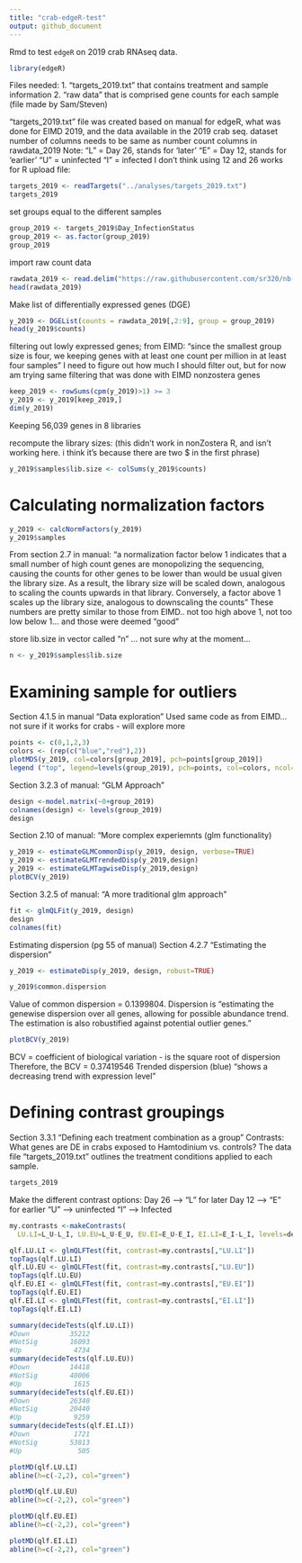 ```yaml
---
title: "crab-edgeR-test"
output: github_document
---
```

Rmd to test `edgeR` on 2019 crab RNAseq data.
```r
library(edgeR)
```
Files needed:
1. "targets_2019.txt" that contains treatment and sample information
2. "raw data" that is comprised gene counts for each sample (file made by Sam/Steven)

"targets_2019.txt" file was created based on manual for edgeR, what was done for EIMD 2019, and the data available in the 2019 crab seq. dataset
number of columns needs to be same as number count columns in rawdata_2019
Note: "L" = Day 26, stands for 'later'
      "E" = Day 12, stands for 'earlier'
      "U" = uninfected
      "I" = infected
I don't think using 12 and 26 works for R
upload file:
```r
targets_2019 <- readTargets("../analyses/targets_2019.txt")
targets_2019
```
set groups equal to the different samples
```r
group_2019 <- targets_2019$Day_InfectionStatus
group_2019 <- as.factor(group_2019)
group_2019
```

import raw count data 
```r
rawdata_2019 <- read.delim("https://raw.githubusercontent.com/sr320/nb-2019/master/C_bairdi/analyses/Abundance-merge.txt", header = TRUE)
head(rawdata_2019)
```
Make list of differentially expressed genes (DGE)
```r
y_2019 <- DGEList(counts = rawdata_2019[,2:9], group = group_2019)
head(y_2019$counts)
```
filtering out lowly expressed genes; from EIMD: 
"since the smallest group size is four, we keeping genes with at least one count per million in at least four samples"
I need to figure out how much I should filter out, but for now am trying same filtering that was done with EIMD nonzostera genes
```r
keep_2019 <- rowSums(cpm(y_2019)>1) >= 3
y_2019 <- y_2019[keep_2019,]
dim(y_2019) 
```
Keeping 56,039 genes in 8 libraries

recompute the library sizes: (this didn't work in nonZostera R, and isn't working here. i think it's because there are two $ in the first phrase)
```r
y_2019$samples$lib.size <- colSums(y_2019$counts)
```

# Calculating normalization factors
```r
y_2019 <- calcNormFactors(y_2019)
y_2019$samples 
```
From section 2.7 in manual: "a normalization factor below 1 indicates that a small number of high count genes are monopolizing the sequencing, causing the counts for other genes to be lower than would be usual given the library size. As a result, the library size will be scaled down, analogous to scaling the counts upwards in that library. Conversely, a factor above 1 scales up the library size, analogous to downscaling the counts"
These numbers are pretty similar to those from EIMD.. not too high above 1, not too low below 1... and those were deemed "good"


store lib.size in vector called "n" ... not sure why at the moment... 
```r
n <- y_2019$samples$lib.size
```

# Examining sample for outliers
Section 4.1.5 in manual "Data exploration"
Used same code as from EIMD... not sure if it works for crabs - will explore more 
```r
points <- c(0,1,2,3)
colors <- (rep(c("blue","red"),2))
plotMDS(y_2019, col=colors[group_2019], pch=points[group_2019])  
legend ("top", legend=levels(group_2019), pch=points, col=colors, ncol=2)
```
Section 3.2.3 of manual: "GLM Approach"
```r
design <-model.matrix(~0+group_2019)
colnames(design) <- levels(group_2019)
design
```
Section 2.10 of manual: "More complex experiemnts (glm functionality)
```r
y_2019 <- estimateGLMCommonDisp(y_2019, design, verbose=TRUE)
y_2019 <- estimateGLMTrendedDisp(y_2019,design)
y_2019 <- estimateGLMTagwiseDisp(y_2019,design)
plotBCV(y_2019)
```
Section 3.2.5 of manual: "A more traditional glm approach"
```r
fit <- glmQLFit(y_2019, design)
design
colnames(fit)
```

Estimating dispersion (pg 55 of manual)
Section 4.2.7 "Estimating the dispersion"
```r
y_2019 <- estimateDisp(y_2019, design, robust=TRUE)
```

```r
y_2019$common.dispersion
```
Value of common dispersion = 0.1399804. Dispersion is "estimating the genewise dispersion over all genes, allowing for possible abundance trend. The estimation is also robustified against potential outlier genes." 

```r
plotBCV(y_2019)
```
BCV = coefficient of biological variation - is the square root of dispersion
Therefore, the BCV = 0.37419546
Trended dispersion (blue) "shows a decreasing trend with expression level"

# Defining contrast groupings
Section 3.3.1 "Defining each treatment combination as a group"
Contrasts: What genes are DE in crabs exposed to Hamtodinium vs. controls?
The data file "targets_2019.txt" outlines the treatment conditions applied to each sample. 
```r
targets_2019
```
Make the different contrast options: 
Day 26 --> "L" for later
Day 12 --> "E" for earlier
"U" --> uninfected
"I" --> Infected
```r
my.contrasts <-makeContrasts(
  LU.LI=L_U-L_I, LU.EU=L_U-E_U, EU.EI=E_U-E_I, EI.LI=E_I-L_I, levels=design)
```

```r
qlf.LU.LI <- glmQLFTest(fit, contrast=my.contrasts[,"LU.LI"])
topTags(qlf.LU.LI)
qlf.LU.EU <- glmQLFTest(fit, contrast=my.contrasts[,"LU.EU"])
topTags(qlf.LU.EU)
qlf.EU.EI <- glmQLFTest(fit, contrast=my.contrasts[,"EU.EI"])
topTags(qlf.EU.EI)
qlf.EI.LI <- glmQLFTest(fit, contrast=my.contrasts[,"EI.LI"])
topTags(qlf.EI.LI)

summary(decideTests(qlf.LU.LI))
#Down          35212
#NotSig        16093
#Up             4734
summary(decideTests(qlf.LU.EU))
#Down          14418
#NotSig        40006
#Up             1615
summary(decideTests(qlf.EU.EI))
#Down          26340
#NotSig        20440
#Up             9259
summary(decideTests(qlf.EI.LI))
#Down           1721
#NotSig        53813
#Up              505

plotMD(qlf.LU.LI)
abline(h=c(-2,2), col="green")

plotMD(qlf.LU.EU)
abline(h=c(-2,2), col="green")

plotMD(qlf.EU.EI)
abline(h=c(-2,2), col="green")

plotMD(qlf.EI.LI)
abline(h=c(-2,2), col="green")
```



















